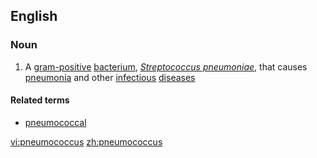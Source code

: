==English==

===Noun===
{{en-noun|pneumococci}}

# A [[gram-positive]] [[bacterium]], ''[[Streptococcus pneumoniae]]'', that causes [[pneumonia]] and other [[infectious]] [[disease]]s

====Related terms====
*[[pneumococcal]]

[[vi:pneumococcus]]
[[zh:pneumococcus]]